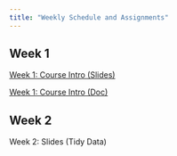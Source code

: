 ```yaml
---
title: "Weekly Schedule and Assignments"
---
```


## Week 1

[Week 1: Course Intro (Slides)](https://sarahshy.github.io/STAT-184-Website/01_course_intro.html)  

[Week 1: Course Intro (Doc)](https://sarahshy.github.io/STAT-184-Website/01_course_intro_doc.nb.html)

## Week 2
Week 2: Slides (Tidy Data)